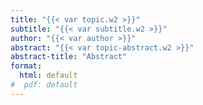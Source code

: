 ```yaml
---
title: "{{< var topic.w2 >}}"
subtitle: "{{< var subtitle.w2 >}}"
author: "{{< var author >}}"
abstract: "{{< var topic-abstract.w2 >}}"
abstract-title: "Abstract"
format:
  html: default
#  pdf: default
---
```

